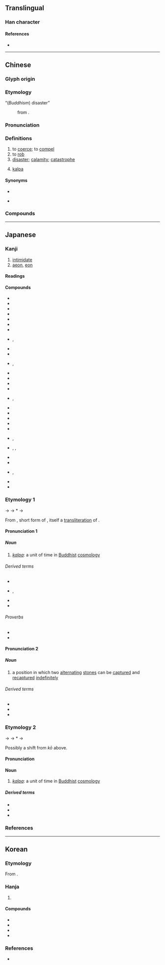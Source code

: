 {{also|刦}}
{{character info}}
==Translingual==

===Han character===
{{Han char|rn=19|rad=力|as=05|sn=7|four=47720|canj=GIKS,XGIKS|ids=⿰去力}}

====References====
* {{Han ref|kx=0146.300|dkj=02316|dj=0331.030|hdz=10367.120|uh=52AB|ud=21163|bh=A754|bd=42836}}

----

==Chinese==
{{zh-forms|alt=刧,刦,𠛗,刼,𠉨,𠞏}}

===Glyph origin===
{{Han etym}}
{{Han compound|ls=psc|去|力|c1=p|c2=s|t2=power, force}}

===Etymology===
; “(''Buddhism'') disaster”
: {{zh-short|劫波|dot=,}} from {{bor|zh|sa|कल्प}}.

===Pronunciation===
{{zh-pron
|m=jié
|c=gip3
|h=pfs=kiap
|mn=kiap
|mc=y
|oc=y
|cat=v,n
}}

===Definitions===
{{zh-hanzi}}

# to [[coerce]]; to [[compel]]
# to [[rob]]
# [[disaster]]; [[calamity]]; [[catastrophe]]
# {{lb|zh|Buddhism}} [[kalpa]]

====Synonyms====
* {{sense|to coerce}}
{{zh-syn-saurus|強迫}}
* {{sense|disaster}}
{{zh-syn-saurus|災難}}

===Compounds===
{{zh-der|乘火打劫|偷營劫寨|剽劫|劫制|劫劫|劫匪|劫囚|劫奪|劫婚|劫富濟貧|劫寨|劫後餘燼|劫後餘生|劫持|劫掠|劫數|劫機|劫殺|劫法場|劫灰|劫營|劫牢|劫獄|劫略|劫盜|劫盟|劫財|劫運|劫難|劫餘|在劫難逃|塵劫|大劫|小劫|巴劫|巴巴劫劫|忙劫|忙劫劫|忙忙劫劫|打劫|打家劫盜|打家劫舍|換劫|搜劫|搶劫|攔劫|昆池劫灰|桃花劫|歷劫|歷劫歸來|永劫|波波劫劫|洗劫|浩劫|火劫|焚劫|生關死劫|盜劫|萬劫|萬劫不復|空劫|行劫|要劫|趁哄打劫|趁火打劫|趁火搶劫|路劫|遭劫|邀劫}}

----

==Japanese==

===Kanji===
{{ja-kanji|grade=|rs=力05}}

# [[intimidate]]
# [[aeon]], [[eon]]

====Readings====
{{ja-readings
|goon=こう<こふ
|kanon=きょう<けふ
|kanyoon=ごう<ごふ
|kun=おびや-かす
}}

====Compounds====
{{der-top|Compounds}}
* {{ja-r|劫%火|こう%か}}
* {{ja-r|曠%劫|こう%ごう}}
* {{ja-r|劫%濁|こう%じょく}}
* {{ja-r|劫%奪|こう%だつ}}
* {{ja-r|劫%初|ごう%しょ}}
* {{ja-r|劫%盗|ごう%とう}}
* {{ja-r|劫%末|ごう%まつ}}
* {{ja-r|劫%掠|ごう%りゃく|rom=-}}, {{ja-r|劫%略|ごう%りゃく}}
* {{ja-r|永%劫|えい%ごう}}
* {{ja-r|壊%劫|え%こう}}
* {{ja-r|億%劫|おっ%こう}}, {{ja-r|億%劫|おっ%くう}}
* {{ja-r|空%劫|くう%こう}}
* {{ja-r|久%遠%劫|く%おん%ごう}}
* {{ja-r|倶%胝%劫|く%てい%こう}}
* {{ja-r|減%劫|げん%こう}}
* {{ja-r|賢%劫|けん%ごう}}, {{ja-r|賢%劫|げん%ごう}}
* {{ja-r|五%劫 思%惟|ご%こう し%ゆい}}
* {{ja-r|三 阿 僧%祇 劫|さん あ そう%ぎ こう}}
* {{ja-r|四%劫|し%こう}}
* {{ja-r|住%劫|じゅう%こう}}
* {{ja-r|小%劫|しょう%こう}}
* {{ja-r|成%劫|じょう%こう}}, {{ja-r|成%劫|じょう%ごう}}
* {{ja-r|塵%劫|じん%こう}}, {{ja-r|塵%劫|じん%ごう}}, {{ja-r|塵%点%劫|じん%でん%ごう}}
* {{ja-r|増%劫|ぞう%こう}}
* {{ja-r|多%生%劫|た%しょう%ごう}}
* {{ja-r|万%劫|まん%ごう}}, {{ja-r|万%劫|ばん%ごう}}
* {{ja-r|無%量%劫|む%りょう%ごう}}
* {{ja-r|歴%劫|りゃっ%こう}}
{{der-bottom}}

===Etymology 1===
<div style="float:right;">
{{wp|lang=ja}}
{{wp|Kalpa (aeon)}}
</div>
{{ja-kanjitab|こう|yomi=o}}
{{IPAchar|/kopu/}} → {{IPAchar|/kofu/}} → *{{IPAchar|/kowu/}} → {{IPAchar|/koː/}}

From {{der|ja|ltc|sort=こう|-}} {{ltc-l|劫}}, short form of {{ltc-l|劫波}}, itself a [[transliteration]] of {{bor|ja|sa|sort=こう|कल्प||[[aeon]]}}.

====Pronunciation 1====
{{ja-pron|y=go|こう|acc=1|acc_ref=DJR}}

=====Noun=====
{{ja-noun|こう|hhira=こふ}}

# {{lb|ja|Buddhism|sort=こう}} ''[[kalpa]]'': a unit of time in [[Buddhist]] [[cosmology]]

======Derived terms======
{{der-top}}
* {{ja-r|劫を経る|こう を へる}}
* {{ja-r|劫%﨟|こう%ろう|rom=-}}, {{ja-r|劫%臘|こう%ろう}}
* {{ja-r|億%万%劫|おく%まん%ごう}}
* {{ja-r|時%劫|じ%こう}}
{{der-bottom}}

======Proverbs======
* {{ja-r|烏%賊の甲より年の劫|い%か の こう より とし の こう}}
* {{ja-r|亀の甲より年の劫|かめ の こう より とし の こう}}

====Pronunciation 2====
{{ja-pron|y=go|こう|acc=0|acc2=1|acc_ref=DJR|acc2_ref=DJR}}

=====Noun=====
{{ja-noun|こう|hhira=こふ}}

# {{lb|ja|Go|sort=こう}} a position in which two [[alternating]] [[stone]]s can be [[capture]]d and [[recapture]]d [[indefinitely]]

======Derived terms======
{{der-top}}
* {{ja-r|劫%材|こう%ざい}}
* {{ja-r|劫%立て|こう%だて}}
* {{ja-r|劫%種|こう%だね}}
{{der-bottom}}

===Etymology 2===
{{ja-kanjitab|ごう|yomi=o}}

{{IPAchar|/ɡopu/}} → {{IPAchar|/ɡofu/}} → *{{IPAchar|/ɡowu/}} → {{IPAchar|/ɡoː/}}

Possibly a shift from ''kō'' above. {{rfv-etym|ja}}

====Pronunciation====
{{ja-pron|y=kanyo|ごう|acc=1}}

====Noun====
{{ja-noun|ごう|hhira=ごふ}}

# {{lb|ja|Buddhism}} ''[[kalpa]]'': a unit of time in [[Buddhist]] [[cosmology]]

=====Derived terms=====
{{der-top}}
* {{ja-r|劫%罰|ごう%ばつ}}
* {{ja-r|時%劫|じ%ごう}}
* {{ja-r|多%劫|た%ごう}}
{{der-bottom}}

===References===
<references/>

{{top|ja|Go|sort=こう}}

----

==Korean==

===Etymology===
From {{der|ko|ltc|-}} {{ltc-l|劫|id=1}}. {{hanja-hunmong|겁〮|kep|人類#중04A|alt=刼}}

===Hanja===
{{ko-hanja-search}}
{{ko-hanja|위협하다|위협할|겁}}

# {{hanja form of|겁|[[coerce]]; [[threaten]]}}

====Compounds====
{{der-top|Compounds}}
* {{ko-l|겁략|劫掠}}
* {{ko-l|겁박|劫迫}}
* {{ko-l|겁탈|劫奪}}
* {{ko-l|겁박|劫縛}}
{{der-bottom}}

===References===
* {{R:hanjadoc|865}}